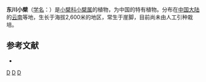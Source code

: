 {{Speciesbox
| genus = Berberis
| species = dongchuanensis
| authority = Ying
}}

'''东川小檗'''（[[学名|学名]]：{{lang|la|''Berberis dongchuanensis''}}）是[[小檗科|小檗科]][[小檗属|小檗属]]的植物，为中国的特有植物。分布在[[中国大陆|中国大陆]]的[[云南|云南]]等地，生长于海拔2,600米的地区，常生于崖脚，目前尚未由人工引种栽培。

== 参考文献 ==
<div class="references-small">
* {{cite web| url =http://www.bioinfo.cn/db05/KmzwSpecies.php?action=view&id=1828| title =东川小檗| work =《中国高等植物数据库全库》| publisher =中国科学院微生物研究所| author =昆明植物研究所| accessdate =2009-02-22| deadurl =yes| archiveurl =https://web.archive.org/web/20160305050015/http://www.bioinfo.cn/db05/KmzwSpecies.php?action=view&id=1828| archivedate =2016-03-05}}
</div>
{{Taxonbar|from=Q10870182}}

[[Category:小檗属|D]]
[[Category:中国特有植物|D]]
[[Category:云南植物|D]]